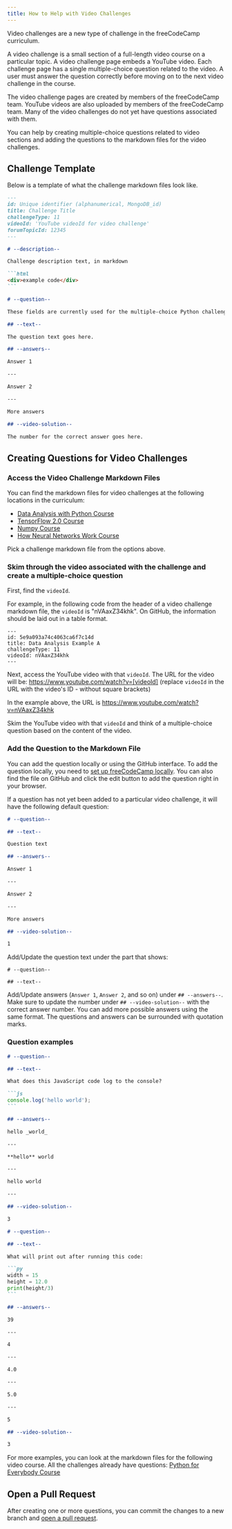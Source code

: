 ```yaml
---
title: How to Help with Video Challenges
---
```


Video challenges are a new type of challenge in the freeCodeCamp curriculum.

A video challenge is a small section of a full-length video course on a particular topic. A video challenge page embeds a YouTube video. Each challenge page has a single multiple-choice question related to the video. A user must answer the question correctly before moving on to the next video challenge in the course.

The video challenge pages are created by members of the freeCodeCamp team. YouTube videos are also uploaded by members of the freeCodeCamp team. Many of the video challenges do not yet have questions associated with them.

You can help by creating multiple-choice questions related to video sections and adding the questions to the markdown files for the video challenges.

## Challenge Template

Below is a template of what the challenge markdown files look like.

````md
---
id: Unique identifier (alphanumerical, MongoDB_id)
title: Challenge Title
challengeType: 11
videoId: 'YouTube videoId for video challenge'
forumTopicId: 12345
---

# --description--

Challenge description text, in markdown

```html
<div>example code</div>
```

# --question--

These fields are currently used for the multiple-choice Python challenges.

## --text--

The question text goes here.

## --answers--

Answer 1

---

Answer 2

---

More answers

## --video-solution--

The number for the correct answer goes here.
````

## Creating Questions for Video Challenges

### Access the Video Challenge Markdown Files

You can find the markdown files for video challenges at the following locations in the curriculum:

- [Data Analysis with Python Course](https://github.com/freeCodeCamp/freeCodeCamp/tree/main/curriculum/challenges/english/08-data-analysis-with-python/data-analysis-with-python-course)
- [TensorFlow 2.0 Course](https://github.com/freeCodeCamp/freeCodeCamp/tree/main/curriculum/challenges/english/11-machine-learning-with-python/tensorflow)
- [Numpy Course](https://github.com/freeCodeCamp/freeCodeCamp/tree/main/curriculum/challenges/english/08-data-analysis-with-python/numpy)
- [How Neural Networks Work Course](https://github.com/freeCodeCamp/freeCodeCamp/tree/main/curriculum/challenges/english/11-machine-learning-with-python/how-neural-networks-work)

Pick a challenge markdown file from the options above.

### Skim through the video associated with the challenge and create a multiple-choice question

First, find the `videoId`.

For example, in the following code from the header of a video challenge markdown file, the `videoId` is "nVAaxZ34khk". On GitHub, the information should be laid out in a table format.

```
---
id: 5e9a093a74c4063ca6f7c14d
title: Data Analysis Example A
challengeType: 11
videoId: nVAaxZ34khk
---
```

Next, access the YouTube video with that `videoId`. The URL for the video will be:
https://www.youtube.com/watch?v=[videoId] (replace `videoId` in the URL with the video's ID - without square brackets)

In the example above, the URL is https://www.youtube.com/watch?v=nVAaxZ34khk

Skim the YouTube video with that `videoId` and think of a multiple-choice question based on the content of the video.

### Add the Question to the Markdown File

You can add the question locally or using the GitHub interface. To add the question locally, you need to [set up freeCodeCamp locally](/how-to-setup-freecodecamp-locally/). You can also find the file on GitHub and click the edit button to add the question right in your browser.

If a question has not yet been added to a particular video challenge, it will have the following default question:

```md
# --question--

## --text--

Question text

## --answers--

Answer 1

---

Answer 2

---

More answers

## --video-solution--

1
```

Add/Update the question text under the part that shows:

```
# --question--

## --text--
```

Add/Update answers (`Answer 1`, `Answer 2`, and so on) under `## --answers--`. Make sure to update the number under `## --video-solution--` with the correct answer number. You can add more possible answers using the same format. The questions and answers can be surrounded with quotation marks.

### Question examples

````md
# --question--

## --text--

What does this JavaScript code log to the console?

```js
console.log('hello world');
```

## --answers--

hello _world_

---

**hello** world

---

hello world

---

## --video-solution--

3
````

````md
# --question--

## --text--

What will print out after running this code:

```py
width = 15
height = 12.0
print(height/3)
```

## --answers--

39

---

4

---

4.0

---

5.0

---

5

## --video-solution--

3
````

For more examples, you can look at the markdown files for the following video course. All the challenges already have questions: [Python for Everybody Course](https://github.com/freeCodeCamp/freeCodeCamp/tree/main/curriculum/challenges/english/07-scientific-computing-with-python/python-for-everybody)

## Open a Pull Request

After creating one or more questions, you can commit the changes to a new branch and [open a pull request](/how-to-open-a-pull-request/).
